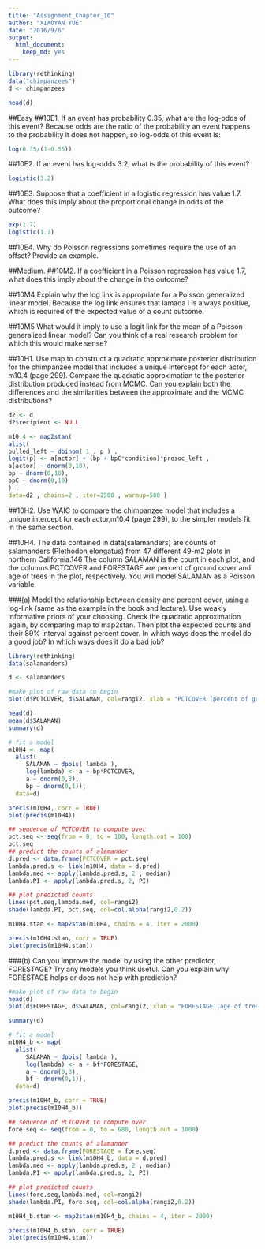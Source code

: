 ```yaml
---
title: "Assignment_Chapter_10"
author: "XIAOYAN YUE"
date: "2016/9/6"
output: 
  html_document: 
    keep_md: yes
---
```

```r
library(rethinking)
data("chimpanzees")
d <- chimpanzees

head(d)
```
##Easy
##10E1. If an event has probability 0.35, what are the log-odds of this event?
Because odds are the ratio of the probability an event happens to the probability it does not happen, so log-odds of this event is: 
```r
log(0.35/(1-0.35))
```
##10E2. If an event has log-odds 3.2, what is the probability of this event?
```r
logistic(3.2)
```
##10E3. Suppose that a coefficient in a logistic regression has value 1.7. What does this imply about the proportional change in odds of the outcome?
```r
exp(1.7)
logistic(1.7)

```

##10E4. Why do Poisson regressions sometimes require the use of an offset? Provide an example.

##Medium.
##10M2. If a coefficient in a Poisson regression has value 1.7, what does this imply about the change in the outcome?

##10M4 Explain why the log link is appropriate for a Poisson generalized linear model.
Because the log link ensures that lamada i is always positive, which is required of the expected value of
a count outcome.

##10M5 What would it imply to use a logit link for the mean of a Poisson generalized linear model? Can you think of a real research problem for which this would make sense?

##10H1. Use map to construct a quadratic approximate posterior distribution for the chimpanzee model that includes a unique intercept for each actor, m10.4 (page 299). Compare the quadratic approximation to the posterior distribution produced instead from MCMC. Can you explain both the differences and the similarities between the approximate and the MCMC distributions? 
```r
d2 <- d
d2$recipient <- NULL

m10.4 <- map2stan(
alist(
pulled_left ~ dbinom( 1 , p ) ,
logit(p) <- a[actor] + (bp + bpC*condition)*prosoc_left ,
a[actor] ~ dnorm(0,10),
bp ~ dnorm(0,10),
bpC ~ dnorm(0,10)
) ,
data=d2 , chains=2 , iter=2500 , warmup=500 )


```

##10H2. Use WAIC to compare the chimpanzee model that includes a unique intercept for each actor,m10.4 (page 299), to the simpler models fit in the same section.

##10H4. The data contained in data(salamanders) are counts of salamanders (Plethodon elongatus) from 47 different 49-m2 plots in northern California.146 The column SALAMAN is the count in each plot, and the columns PCTCOVER and FORESTAGE are percent of ground cover and age of trees in the plot, respectively. You will model SALAMAN as a Poisson variable.  

###(a) Model the relationship between density and percent cover, using a log-link (same as the example in the book and lecture). Use weakly informative priors of your choosing. Check the quadratic approximation again, by comparing map to map2stan. Then plot the expected counts and their 89% interval against percent cover. In which ways does the model do a good job? In which ways does it do a bad job?  
```r
library(rethinking)
data(salamanders)

d <- salamanders

#make plot of raw data to begin
plot(d$PCTCOVER, d$SALAMAN, col=rangi2, xlab = "PCTCOVER (percent of ground cover)", ylab = "SALAMAN (counts of salamanders)")

head(d)
mean(d$SALAMAN)
summary(d)

# fit a model
m10H4 <- map(
  alist(
     SALAMAN ~ dpois( lambda ),
     log(lambda) <- a + bp*PCTCOVER,
     a ~ dnorm(0,3),
     bp ~ dnorm(0,1)),
  data=d)

precis(m10H4, corr = TRUE)
plot(precis(m10H4))

## sequence of PCTCOVER to compute over
pct.seq <- seq(from = 0, to = 100, length.out = 100)
pct.seq
## predict the counts of alamander
d.pred <- data.frame(PCTCOVER = pct.seq)
lambda.pred.s <- link(m10H4, data = d.pred)
lambda.med <- apply(lambda.pred.s, 2 , median)
lambda.PI <- apply(lambda.pred.s, 2, PI)

## plot predicted counts
lines(pct.seq,lambda.med, col=rangi2)
shade(lambda.PI, pct.seq, col=col.alpha(rangi2,0.2))

m10H4.stan <- map2stan(m10H4, chains = 4, iter = 2000)

precis(m10H4.stan, corr = TRUE)
plot(precis(m10H4.stan))

```
###(b) Can you improve the model by using the other predictor, FORESTAGE? Try any models you think useful. Can you explain why FORESTAGE helps or does not help with prediction?
```r
#make plot of raw data to begin
head(d)
plot(d$FORESTAGE, d$SALAMAN, col=rangi2, xlab = "FORESTAGE (age of trees)", ylab = "SALAMAN (counts of salamanders)")

summary(d)

# fit a model
m10H4_b <- map(
  alist(
     SALAMAN ~ dpois( lambda ),
     log(lambda) <- a + bf*FORESTAGE,
     a ~ dnorm(0,3),
     bf ~ dnorm(0,1)),
  data=d)

precis(m10H4_b, corr = TRUE)
plot(precis(m10H4_b))

## sequence of PCTCOVER to compute over
fore.seq <- seq(from = 0, to = 680, length.out = 1000)

## predict the counts of alamander
d.pred <- data.frame(FORESTAGE = fore.seq)
lambda.pred.s <- link(m10H4_b, data = d.pred)
lambda.med <- apply(lambda.pred.s, 2 , median)
lambda.PI <- apply(lambda.pred.s, 2, PI)

## plot predicted counts
lines(fore.seq,lambda.med, col=rangi2)
shade(lambda.PI, fore.seq, col=col.alpha(rangi2,0.2))

m10H4_b.stan <- map2stan(m10H4_b, chains = 4, iter = 2000)

precis(m10H4_b.stan, corr = TRUE)
plot(precis(m10H4.stan))
```